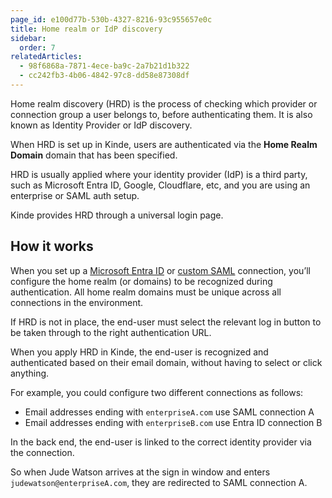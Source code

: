 ```yaml
---
page_id: e100d77b-530b-4327-8216-93c955657e0c
title: Home realm or IdP discovery
sidebar:
  order: 7
relatedArticles:
  - 98f6868a-7871-4ece-ba9c-2a7b21d1b322
  - cc242fb3-4b06-4842-97c8-dd58e87308df
---
```


Home realm discovery (HRD) is the process of checking which provider or connection group a user belongs to, before authenticating them. It is also known as Identity Provider or IdP discovery.

When HRD is set up in Kinde, users are authenticated via the **Home Realm Domain** domain that has been specified.

HRD is usually applied where your identity provider (IdP) is a third party, such as Microsoft Entra ID, Google, Cloudflare, etc, and you are using an enterprise or SAML auth setup.

Kinde provides HRD through a universal login page.

## How it works

When you set up a [Microsoft Entra ID](/authenticate/enterprise-connections/azure/) or [custom SAML](/authenticate/enterprise-connections/custom-saml/) connection, you’ll configure the home realm (or domains) to be recognized during authentication. All home realm domains must be unique across all connections in the environment.

If HRD is not in place, the end-user must select the relevant log in button to be taken through to the right authentication URL.

When you apply HRD in Kinde, the end-user is recognized and authenticated based on their email domain, without having to select or click anything.

For example, you could configure two different connections as follows:

- Email addresses ending with `enterpriseA.com` use SAML connection A
- Email addresses ending with `enterpriseB.com` use Entra ID connection B

In the back end, the end-user is linked to the correct identity provider via the connection.

So when Jude Watson arrives at the sign in window and enters `judewatson@enterpriseA.com`, they are redirected to SAML connection A.
